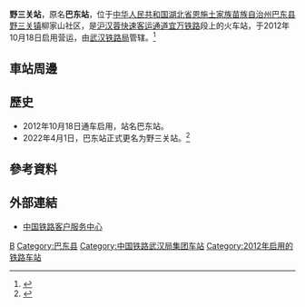 {{Distinguish|野三坡站}}
{{Infobox China railway station
|车站名称 = 野三关站
|图片 = 201908 Platform of Badong Station.jpg
|图片介绍 = 
|former = 巴东站
|车站拼音 = Yesanguan Zhan
|英文名称 = Yesanguan Railway Station
|车站代码 = 45146
|电报码 = BNN
|拼音码 = YSG
|车站位置 = [[湖北省|湖北省]][[恩施土家族苗族自治州|恩施土家族苗族自治州]][[巴东县|巴东县]][[野三关镇|野三关镇]]柳家山社区
|坐标 = {{coord|30|39|53.06|N|110|21|12.09|E|display=inline,title}}
|归属 = [[武汉铁路局|武汉铁路局]]
|车站等级 = [[四等站_(中铁)|四等站]]
|线路 = [[宜万铁路|宜万铁路]]（[[沪汉蓉快速客运通道|沪汉蓉快速客运通道]]）
|月台数目 = 
|股道数目 = 
}}
'''野三关站'''，原名'''巴东站'''，位于[[中华人民共和国|中华人民共和国]][[湖北省|湖北省]][[恩施土家族苗族自治州|恩施土家族苗族自治州]][[巴东县|巴东县]][[野三关镇|野三关镇]]柳家山社区，是[[沪汉蓉快速客运通道|沪汉蓉快速客运通道]][[宜万铁路|宜万铁路]]段上的火车站，于2012年10月18日启用营运，由[[武汉铁路局|武汉铁路局]]管辖。<ref>{{Cite web |url=http://search.huochepiao.com/huochezhan/jieshao/3569.htm |title=巴东火车站介绍 |access-date=2017-02-01 |archive-date=2017-10-07 |archive-url=https://web.archive.org/web/20171007101815/http://search.huochepiao.com/huochezhan/jieshao/3569.htm |dead-url=no }}</ref>
==車站周邊==
==歷史==
* 2012年10月18日通车启用，站名巴东站。
* 2022年4月1日，巴东站正式更名为野三关站。<ref>{{cite web |title=4月1日起正式使用 巴东两火车站更换新站名 |url=http://www.enshi.cn/2022/0228/1090812.shtml |website=恩施新闻网 |publisher=恩施日报 |accessdate=2022-03-21 |date=2022-02-28}}</ref>

==參考資料==
{{reflist}}
==外部連結==
* [http://www.12306.cn/mormhweb/ 中国铁路客户服务中心] {{Wayback|url=http://www.12306.cn/mormhweb/ |date=20180205163941 }}
{{China-rail-stub}}
{{宜万铁路}}
[[Category:恩施州铁路车站|B]]
[[Category:巴东县|Category:巴东县]]
[[Category:中国铁路武汉局集团车站|Category:中国铁路武汉局集团车站]]
[[Category:2012年启用的铁路车站|Category:2012年启用的铁路车站]]